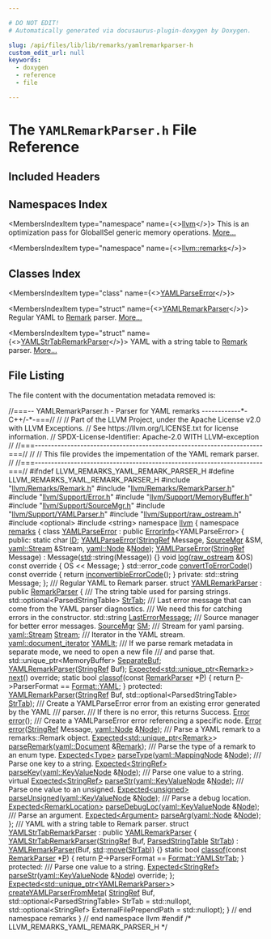 ```yaml
---

# DO NOT EDIT!
# Automatically generated via docusaurus-plugin-doxygen by Doxygen.

slug: /api/files/lib/lib/remarks/yamlremarkparser-h
custom_edit_url: null
keywords:
  - doxygen
  - reference
  - file

---
```





# The `YAMLRemarkParser.h` File Reference

<DoxygenPage pluginConfig={pluginConfig}>



## Included Headers

<IncludesList>
<IncludesListItem
  filePath="llvm/Remarks/Remark.h"
  permalink="/docs/api/files/include/include/llvm/include/llvm/remarks/remark-h"
  isLocal="true" />
<IncludesListItem
  filePath="llvm/Remarks/RemarkParser.h"
  permalink="/docs/api/files/include/include/llvm/include/llvm/remarks/remarkparser-h"
  isLocal="true" />
<IncludesListItem
  filePath="llvm/Support/Error.h"
  permalink="/docs/api/files/include/include/llvm/include/llvm/support/error-h"
  isLocal="true" />
<IncludesListItem
  filePath="llvm/Support/MemoryBuffer.h"
  permalink="/docs/api/files/include/include/llvm/include/llvm/support/memorybuffer-h"
  isLocal="true" />
<IncludesListItem
  filePath="llvm/Support/SourceMgr.h"
  permalink="/docs/api/files/include/include/llvm/include/llvm/support/sourcemgr-h"
  isLocal="true" />
<IncludesListItem
  filePath="llvm/Support/YAMLParser.h"
  permalink="/docs/api/files/include/include/llvm/include/llvm/support/yamlparser-h"
  isLocal="true" />
<IncludesListItem
  filePath="llvm/Support/raw_ostream.h"
  permalink="/docs/api/files/include/include/llvm/include/llvm/support/raw-ostream-h"
  isLocal="true" />
<IncludesListItem
  filePath="optional"
  permalink=""
  isLocal="false" />
<IncludesListItem
  filePath="string"
  permalink=""
  isLocal="false" />
</IncludesList>

## Namespaces Index

<MembersIndex>

<MembersIndexItem
  type="namespace"
  name={<><a href="/docs/api/namespaces/llvm">llvm</a></>}>
This is an optimization pass for GlobalISel generic memory operations. <a href="/docs/api/namespaces/llvm/#details">More...</a>
</MembersIndexItem>

<MembersIndexItem
  type="namespace"
  name={<><a href="/docs/api/namespaces/llvm/remarks">llvm::remarks</a></>}>
</MembersIndexItem>

</MembersIndex>

## Classes Index

<MembersIndex>

<MembersIndexItem
  type="class"
  name={<><a href="/docs/api/classes/llvm/remarks/yamlparseerror">YAMLParseError</a></>}>
</MembersIndexItem>

<MembersIndexItem
  type="struct"
  name={<><a href="/docs/api/structs/llvm/remarks/yamlremarkparser">YAMLRemarkParser</a></>}>
Regular YAML to <a href="/docs/api/structs/llvm/remarks/remark">Remark</a> parser. <a href="/docs/api/structs/llvm/remarks/yamlremarkparser/#details">More...</a>
</MembersIndexItem>

<MembersIndexItem
  type="struct"
  name={<><a href="/docs/api/structs/llvm/remarks/yamlstrtabremarkparser">YAMLStrTabRemarkParser</a></>}>
YAML with a string table to <a href="/docs/api/structs/llvm/remarks/remark">Remark</a> parser. <a href="/docs/api/structs/llvm/remarks/yamlstrtabremarkparser/#details">More...</a>
</MembersIndexItem>

</MembersIndex>


## File Listing

The file content with the documentation metadata removed is:

<ProgramListing>

<Link id="l00001" /><CodeLine lineNumber="1"><span class="doxyHighlightComment">//===-- YAMLRemarkParser.h - Parser for YAML remarks ------------&#42;- C++/-&#42;-===//</span></CodeLine>
<Link id="l00002" /><CodeLine lineNumber="2"><span class="doxyHighlightComment">//</span></CodeLine>
<Link id="l00003" /><CodeLine lineNumber="3"><span class="doxyHighlightComment">// Part of the LLVM Project, under the Apache License v2.0 with LLVM Exceptions.</span></CodeLine>
<Link id="l00004" /><CodeLine lineNumber="4"><span class="doxyHighlightComment">// See https://llvm.org/LICENSE.txt for license information.</span></CodeLine>
<Link id="l00005" /><CodeLine lineNumber="5"><span class="doxyHighlightComment">// SPDX-License-Identifier: Apache-2.0 WITH LLVM-exception</span></CodeLine>
<Link id="l00006" /><CodeLine lineNumber="6"><span class="doxyHighlightComment">//</span></CodeLine>
<Link id="l00007" /><CodeLine lineNumber="7"><span class="doxyHighlightComment">//===----------------------------------------------------------------------===//</span></CodeLine>
<Link id="l00008" /><CodeLine lineNumber="8"><span class="doxyHighlightComment">//</span></CodeLine>
<Link id="l00009" /><CodeLine lineNumber="9"><span class="doxyHighlightComment">// This file provides the impementation of the YAML remark parser.</span></CodeLine>
<Link id="l00010" /><CodeLine lineNumber="10"><span class="doxyHighlightComment">//</span></CodeLine>
<Link id="l00011" /><CodeLine lineNumber="11"><span class="doxyHighlightComment">//===----------------------------------------------------------------------===//</span></CodeLine>
<Link id="l00012" /><CodeLine lineNumber="12"></CodeLine>
<Link id="l00013" /><CodeLine lineNumber="13"><span class="doxyHighlightPreprocessor">#ifndef LLVM&#95;REMARKS&#95;YAML&#95;REMARK&#95;PARSER&#95;H</span></CodeLine>
<Link id="l00014" /><CodeLine lineNumber="14"><span class="doxyHighlightPreprocessor">#define LLVM&#95;REMARKS&#95;YAML&#95;REMARK&#95;PARSER&#95;H</span></CodeLine>
<Link id="l00015" /><CodeLine lineNumber="15"></CodeLine>
<Link id="l00016" /><CodeLine lineNumber="16"><span class="doxyHighlightPreprocessor">#include &quot;<a href="/docs/api/files/include/include/llvm/include/llvm/remarks/remark-h">llvm/Remarks/Remark.h</a>&quot;</span></CodeLine>
<Link id="l00017" /><CodeLine lineNumber="17"><span class="doxyHighlightPreprocessor">#include &quot;<a href="/docs/api/files/include/include/llvm/include/llvm/remarks/remarkparser-h">llvm/Remarks/RemarkParser.h</a>&quot;</span></CodeLine>
<Link id="l00018" /><CodeLine lineNumber="18"><span class="doxyHighlightPreprocessor">#include &quot;<a href="/docs/api/files/include/include/llvm/include/llvm/support/error-h">llvm/Support/Error.h</a>&quot;</span></CodeLine>
<Link id="l00019" /><CodeLine lineNumber="19"><span class="doxyHighlightPreprocessor">#include &quot;<a href="/docs/api/files/include/include/llvm/include/llvm/support/memorybuffer-h">llvm/Support/MemoryBuffer.h</a>&quot;</span></CodeLine>
<Link id="l00020" /><CodeLine lineNumber="20"><span class="doxyHighlightPreprocessor">#include &quot;<a href="/docs/api/files/include/include/llvm/include/llvm/support/sourcemgr-h">llvm/Support/SourceMgr.h</a>&quot;</span></CodeLine>
<Link id="l00021" /><CodeLine lineNumber="21"><span class="doxyHighlightPreprocessor">#include &quot;<a href="/docs/api/files/include/include/llvm/include/llvm/support/yamlparser-h">llvm/Support/YAMLParser.h</a>&quot;</span></CodeLine>
<Link id="l00022" /><CodeLine lineNumber="22"><span class="doxyHighlightPreprocessor">#include &quot;<a href="/docs/api/files/include/include/llvm/include/llvm/support/raw-ostream-h">llvm/Support/raw&#95;ostream.h</a>&quot;</span></CodeLine>
<Link id="l00023" /><CodeLine lineNumber="23"><span class="doxyHighlightPreprocessor">#include &lt;optional&gt;</span></CodeLine>
<Link id="l00024" /><CodeLine lineNumber="24"><span class="doxyHighlightPreprocessor">#include &lt;string&gt;</span></CodeLine>
<Link id="l00025" /><CodeLine lineNumber="25"></CodeLine>
<Link id="l00026" /><CodeLine lineNumber="26"><span class="doxyHighlightKeyword">namespace </span><span class="doxyHighlight"><a href="/docs/api/namespaces/llvm">llvm</a> &#123;</span></CodeLine>
<Link id="l00027" /><CodeLine lineNumber="27"><span class="doxyHighlightKeyword">namespace </span><span class="doxyHighlight"><a href="/docs/api/namespaces/llvm/remarks">remarks</a> &#123;</span></CodeLine>
<Link id="l00028" /><CodeLine lineNumber="28"></CodeLine>
<Link id="l00029" /><CodeLine lineNumber="29" lineLink="/docs/api/classes/llvm/remarks/yamlparseerror"><span class="doxyHighlightKeyword">class </span><span class="doxyHighlight"><a href="/docs/api/classes/llvm/remarks/yamlparseerror/#aee75e19211cebf7bf53859a98bd5ac61">YAMLParseError</a> : </span><span class="doxyHighlightKeyword">public</span><span class="doxyHighlight"> <a href="/docs/api/classes/llvm/errorinfo">ErrorInfo</a>&lt;YAMLParseError&gt; &#123;</span></CodeLine>
<Link id="l00030" /><CodeLine lineNumber="30"><span class="doxyHighlightKeyword">public</span><span class="doxyHighlight">:</span></CodeLine>
<Link id="l00031" /><CodeLine lineNumber="31" lineLink="/docs/api/classes/llvm/remarks/yamlparseerror/#a9866ae7d31f68d62abcb85295bbca99e"><span class="doxyHighlight">  </span><span class="doxyHighlightKeyword">static</span><span class="doxyHighlight"> </span><span class="doxyHighlightKeywordType">char</span><span class="doxyHighlight"> <a href="/docs/api/classes/llvm/remarks/yamlparseerror/#a9866ae7d31f68d62abcb85295bbca99e">ID</a>;</span></CodeLine>
<Link id="l00032" /><CodeLine lineNumber="32"></CodeLine>
<Link id="l00033" /><CodeLine lineNumber="33"><span class="doxyHighlight">  <a href="/docs/api/classes/llvm/remarks/yamlparseerror/#aee75e19211cebf7bf53859a98bd5ac61">YAMLParseError</a>(<a href="/docs/api/classes/llvm/stringref">StringRef</a> Message, <a href="/docs/api/classes/llvm/sourcemgr">SourceMgr</a> &amp;SM, <a href="/docs/api/classes/llvm/yaml/stream">yaml::Stream</a> &amp;Stream,</span></CodeLine>
<Link id="l00034" /><CodeLine lineNumber="34"><span class="doxyHighlight">                 <a href="/docs/api/classes/llvm/yaml/node">yaml::Node</a> &amp;<a href="/docs/api/classes/node">Node</a>);</span></CodeLine>
<Link id="l00035" /><CodeLine lineNumber="35"></CodeLine>
<Link id="l00036" /><CodeLine lineNumber="36" lineLink="/docs/api/classes/llvm/remarks/yamlparseerror/#ad7fd299f21b524294513b24808aaa4e0"><span class="doxyHighlight">  <a href="/docs/api/classes/llvm/remarks/yamlparseerror/#ad7fd299f21b524294513b24808aaa4e0">YAMLParseError</a>(<a href="/docs/api/classes/llvm/stringref">StringRef</a> Message) : Message(<a href="/docs/api/namespaces/std">std</a>::string(Message)) &#123;&#125;</span></CodeLine>
<Link id="l00037" /><CodeLine lineNumber="37"></CodeLine>
<Link id="l00038" /><CodeLine lineNumber="38" lineLink="/docs/api/classes/llvm/remarks/yamlparseerror/#aab6a2961505311756bb2468dcfc48067"><span class="doxyHighlight">  </span><span class="doxyHighlightKeywordType">void</span><span class="doxyHighlight"> <a href="/docs/api/classes/llvm/remarks/yamlparseerror/#aab6a2961505311756bb2468dcfc48067">log</a>(<a href="/docs/api/classes/llvm/raw-ostream">raw&#95;ostream</a> &amp;OS)</span><span class="doxyHighlightKeyword"> const override </span><span class="doxyHighlight">&#123; OS &lt;&lt; Message; &#125;</span></CodeLine>
<Link id="l00039" /><CodeLine lineNumber="39" lineLink="/docs/api/classes/llvm/remarks/yamlparseerror/#ac45d48ae9ffe7ea3ff82c9e6c97ff01c"><span class="doxyHighlight">  std::error&#95;code <a href="/docs/api/classes/llvm/remarks/yamlparseerror/#ac45d48ae9ffe7ea3ff82c9e6c97ff01c">convertToErrorCode</a>()</span><span class="doxyHighlightKeyword"> const override </span><span class="doxyHighlight">&#123;</span></CodeLine>
<Link id="l00040" /><CodeLine lineNumber="40"><span class="doxyHighlight">    </span><span class="doxyHighlightKeywordFlow">return</span><span class="doxyHighlight"> <a href="/docs/api/namespaces/llvm/#a2b43c21951d0948b34bcf7019949032d">inconvertibleErrorCode</a>();</span></CodeLine>
<Link id="l00041" /><CodeLine lineNumber="41"><span class="doxyHighlight">  &#125;</span></CodeLine>
<Link id="l00042" /><CodeLine lineNumber="42"></CodeLine>
<Link id="l00043" /><CodeLine lineNumber="43"><span class="doxyHighlightKeyword">private</span><span class="doxyHighlight">:</span></CodeLine>
<Link id="l00044" /><CodeLine lineNumber="44"><span class="doxyHighlight">  std::string Message;</span></CodeLine>
<Link id="l00045" /><CodeLine lineNumber="45"><span class="doxyHighlight">&#125;;</span></CodeLine>
<Link id="l00046" /><CodeLine lineNumber="46"></CodeLine>
<Link id="l00047" /><CodeLine lineNumber="47"><span class="doxyHighlightComment">/// Regular YAML to Remark parser.</span></CodeLine>
<Link id="l00048" /><CodeLine lineNumber="48" lineLink="/docs/api/structs/llvm/remarks/yamlremarkparser"><span class="doxyHighlightKeyword">struct </span><span class="doxyHighlight"><a href="/docs/api/structs/llvm/remarks/yamlremarkparser/#a3a272e234cbfd8e7b233a68c6499b388">YAMLRemarkParser</a> : </span><span class="doxyHighlightKeyword">public</span><span class="doxyHighlight"> <a href="/docs/api/structs/llvm/remarks/remarkparser/#a6030e67087fde04ece4556c929c0d42d">RemarkParser</a> &#123;</span></CodeLine>
<Link id="l00049" /><CodeLine lineNumber="49"><span class="doxyHighlightComment">  /// The string table used for parsing strings.</span></CodeLine>
<Link id="l00050" /><CodeLine lineNumber="50" lineLink="/docs/api/structs/llvm/remarks/yamlremarkparser/#a51652a3fdbbe3c87d09cf38e3167c4b4"><span class="doxyHighlight">  std::optional&lt;ParsedStringTable&gt; <a href="/docs/api/structs/llvm/remarks/yamlremarkparser/#a51652a3fdbbe3c87d09cf38e3167c4b4">StrTab</a>;</span></CodeLine>
<Link id="l00051" /><CodeLine lineNumber="51"><span class="doxyHighlightComment">  /// Last error message that can come from the YAML parser diagnostics.</span></CodeLine>
<Link id="l00052" /><CodeLine lineNumber="52"><span class="doxyHighlightComment">  /// We need this for catching errors in the constructor.</span></CodeLine>
<Link id="l00053" /><CodeLine lineNumber="53" lineLink="/docs/api/structs/llvm/remarks/yamlremarkparser/#aefdd1cf50d22772e50425d40dc7b6998"><span class="doxyHighlight">  std::string <a href="/docs/api/structs/llvm/remarks/yamlremarkparser/#aefdd1cf50d22772e50425d40dc7b6998">LastErrorMessage</a>;</span></CodeLine>
<Link id="l00054" /><CodeLine lineNumber="54"><span class="doxyHighlightComment">  /// Source manager for better error messages.</span></CodeLine>
<Link id="l00055" /><CodeLine lineNumber="55" lineLink="/docs/api/structs/llvm/remarks/yamlremarkparser/#ad6f75a674fa35e5c666f95e6e1fdcaf7"><span class="doxyHighlight">  <a href="/docs/api/classes/llvm/sourcemgr">SourceMgr</a> <a href="/docs/api/structs/llvm/remarks/yamlremarkparser/#ad6f75a674fa35e5c666f95e6e1fdcaf7">SM</a>;</span></CodeLine>
<Link id="l00056" /><CodeLine lineNumber="56"><span class="doxyHighlightComment">  /// Stream for yaml parsing.</span></CodeLine>
<Link id="l00057" /><CodeLine lineNumber="57" lineLink="/docs/api/structs/llvm/remarks/yamlremarkparser/#a15c8d2dba74180a884b74f763fd1a809"><span class="doxyHighlight">  <a href="/docs/api/classes/llvm/yaml/stream">yaml::Stream</a> <a href="/docs/api/structs/llvm/remarks/yamlremarkparser/#a15c8d2dba74180a884b74f763fd1a809">Stream</a>;</span></CodeLine>
<Link id="l00058" /><CodeLine lineNumber="58"><span class="doxyHighlightComment">  /// Iterator in the YAML stream.</span></CodeLine>
<Link id="l00059" /><CodeLine lineNumber="59" lineLink="/docs/api/structs/llvm/remarks/yamlremarkparser/#a0dc5c761322ed747dd927c1876e5ec68"><span class="doxyHighlight">  <a href="/docs/api/classes/llvm/yaml/document-iterator">yaml::document&#95;iterator</a> <a href="/docs/api/structs/llvm/remarks/yamlremarkparser/#a0dc5c761322ed747dd927c1876e5ec68">YAMLIt</a>;</span></CodeLine>
<Link id="l00060" /><CodeLine lineNumber="60"><span class="doxyHighlightComment">  /// If we parse remark metadata in separate mode, we need to open a new file</span></CodeLine>
<Link id="l00061" /><CodeLine lineNumber="61"><span class="doxyHighlightComment">  /// and parse that.</span></CodeLine>
<Link id="l00062" /><CodeLine lineNumber="62" lineLink="/docs/api/structs/llvm/remarks/yamlremarkparser/#a5a72b6dc5e513ac03007e8ac9ee20307"><span class="doxyHighlight">  std::unique&#95;ptr&lt;MemoryBuffer&gt; <a href="/docs/api/structs/llvm/remarks/yamlremarkparser/#a5a72b6dc5e513ac03007e8ac9ee20307">SeparateBuf</a>;</span></CodeLine>
<Link id="l00063" /><CodeLine lineNumber="63"></CodeLine>
<Link id="l00064" /><CodeLine lineNumber="64"><span class="doxyHighlight">  <a href="/docs/api/structs/llvm/remarks/yamlremarkparser/#a3a272e234cbfd8e7b233a68c6499b388">YAMLRemarkParser</a>(<a href="/docs/api/classes/llvm/stringref">StringRef</a> Buf);</span></CodeLine>
<Link id="l00065" /><CodeLine lineNumber="65"></CodeLine>
<Link id="l00066" /><CodeLine lineNumber="66"><span class="doxyHighlight">  <a href="/docs/api/classes/llvm/expected">Expected&lt;std::unique&#95;ptr&lt;Remark&gt;</a>&gt; <a href="/docs/api/structs/llvm/remarks/yamlremarkparser/#acb5c8bd7367e9f8df487f08bdd08bc27">next</a>() </span><span class="doxyHighlightKeyword">override</span><span class="doxyHighlight">;</span></CodeLine>
<Link id="l00067" /><CodeLine lineNumber="67"></CodeLine>
<Link id="l00068" /><CodeLine lineNumber="68" lineLink="/docs/api/structs/llvm/remarks/yamlremarkparser/#ac6b60b1a48be520f93b115fa62c87986"><span class="doxyHighlight">  </span><span class="doxyHighlightKeyword">static</span><span class="doxyHighlight"> </span><span class="doxyHighlightKeywordType">bool</span><span class="doxyHighlight"> <a href="/docs/api/structs/llvm/remarks/yamlremarkparser/#ac6b60b1a48be520f93b115fa62c87986">classof</a>(</span><span class="doxyHighlightKeyword">const</span><span class="doxyHighlight"> <a href="/docs/api/structs/llvm/remarks/remarkparser/#a6030e67087fde04ece4556c929c0d42d">RemarkParser</a> &#42;<a href="/docs/api/files/lib/lib/option/option-cpp/#a04665169063c8ca1f2ea96c27fc7c2b2">P</a>) &#123;</span></CodeLine>
<Link id="l00069" /><CodeLine lineNumber="69"><span class="doxyHighlight">    </span><span class="doxyHighlightKeywordFlow">return</span><span class="doxyHighlight"> <a href="/docs/api/files/lib/lib/option/option-cpp/#a04665169063c8ca1f2ea96c27fc7c2b2">P</a>-&gt;ParserFormat == <a href="/docs/api/namespaces/llvm/remarks/#a6e038f443b9029221c590524f08be0bea9463f87bbed1fcdacfb8d40e185ca2bc">Format::YAML</a>;</span></CodeLine>
<Link id="l00070" /><CodeLine lineNumber="70"><span class="doxyHighlight">  &#125;</span></CodeLine>
<Link id="l00071" /><CodeLine lineNumber="71"></CodeLine>
<Link id="l00072" /><CodeLine lineNumber="72"><span class="doxyHighlightKeyword">protected</span><span class="doxyHighlight">:</span></CodeLine>
<Link id="l00073" /><CodeLine lineNumber="73"><span class="doxyHighlight">  <a href="/docs/api/structs/llvm/remarks/yamlremarkparser/#a3a272e234cbfd8e7b233a68c6499b388">YAMLRemarkParser</a>(<a href="/docs/api/classes/llvm/stringref">StringRef</a> Buf, std::optional&lt;ParsedStringTable&gt; <a href="/docs/api/structs/llvm/remarks/yamlremarkparser/#a51652a3fdbbe3c87d09cf38e3167c4b4">StrTab</a>);</span></CodeLine>
<Link id="l00074" /><CodeLine lineNumber="74"><span class="doxyHighlightComment">  /// Create a YAMLParseError error from an existing error generated by the YAML</span></CodeLine>
<Link id="l00075" /><CodeLine lineNumber="75"><span class="doxyHighlightComment">  /// parser.</span></CodeLine>
<Link id="l00076" /><CodeLine lineNumber="76"><span class="doxyHighlightComment">  /// If there is no error, this returns Success.</span></CodeLine>
<Link id="l00077" /><CodeLine lineNumber="77"><span class="doxyHighlight">  <a href="/docs/api/classes/llvm/error">Error</a> <a href="/docs/api/structs/llvm/remarks/yamlremarkparser/#a0fe1e5bb33e59ff69fdfadb26e53d6db">error</a>();</span></CodeLine>
<Link id="l00078" /><CodeLine lineNumber="78"><span class="doxyHighlightComment">  /// Create a YAMLParseError error referencing a specific node.</span></CodeLine>
<Link id="l00079" /><CodeLine lineNumber="79"><span class="doxyHighlight">  <a href="/docs/api/classes/llvm/error">Error</a> <a href="/docs/api/structs/llvm/remarks/yamlremarkparser/#a0fe1e5bb33e59ff69fdfadb26e53d6db">error</a>(<a href="/docs/api/classes/llvm/stringref">StringRef</a> Message, <a href="/docs/api/classes/llvm/yaml/node">yaml::Node</a> &amp;<a href="/docs/api/classes/node">Node</a>);</span></CodeLine>
<Link id="l00080" /><CodeLine lineNumber="80"><span class="doxyHighlightComment">  /// Parse a YAML remark to a remarks::Remark object.</span></CodeLine>
<Link id="l00081" /><CodeLine lineNumber="81"><span class="doxyHighlight">  <a href="/docs/api/classes/llvm/expected">Expected&lt;std::unique&#95;ptr&lt;Remark&gt;</a>&gt; <a href="/docs/api/structs/llvm/remarks/yamlremarkparser/#ac4d29f90f81ea8264f49bb0736faf1d0">parseRemark</a>(<a href="/docs/api/classes/llvm/yaml/document">yaml::Document</a> &amp;<a href="/docs/api/structs/llvm/remarks/remark">Remark</a>);</span></CodeLine>
<Link id="l00082" /><CodeLine lineNumber="82"><span class="doxyHighlightComment">  /// Parse the type of a remark to an enum type.</span></CodeLine>
<Link id="l00083" /><CodeLine lineNumber="83"><span class="doxyHighlight">  <a href="/docs/api/classes/llvm/expected">Expected&lt;Type&gt;</a> <a href="/docs/api/structs/llvm/remarks/yamlremarkparser/#afe5f8ff50f8bc8d22acbe211ed9e19df">parseType</a>(<a href="/docs/api/classes/llvm/yaml/mappingnode">yaml::MappingNode</a> &amp;<a href="/docs/api/classes/node">Node</a>);</span></CodeLine>
<Link id="l00084" /><CodeLine lineNumber="84"><span class="doxyHighlightComment">  /// Parse one key to a string.</span></CodeLine>
<Link id="l00085" /><CodeLine lineNumber="85"><span class="doxyHighlight">  <a href="/docs/api/classes/llvm/expected">Expected&lt;StringRef&gt;</a> <a href="/docs/api/structs/llvm/remarks/yamlremarkparser/#a7b42231adc50f0683abb19c6cf809d03">parseKey</a>(<a href="/docs/api/classes/llvm/yaml/keyvaluenode">yaml::KeyValueNode</a> &amp;<a href="/docs/api/classes/node">Node</a>);</span></CodeLine>
<Link id="l00086" /><CodeLine lineNumber="86"><span class="doxyHighlightComment">  /// Parse one value to a string.</span></CodeLine>
<Link id="l00087" /><CodeLine lineNumber="87"><span class="doxyHighlight">  </span><span class="doxyHighlightKeyword">virtual</span><span class="doxyHighlight"> <a href="/docs/api/classes/llvm/expected">Expected&lt;StringRef&gt;</a> <a href="/docs/api/structs/llvm/remarks/yamlremarkparser/#a6a6ec3a40008d26820e59354d6989c13">parseStr</a>(<a href="/docs/api/classes/llvm/yaml/keyvaluenode">yaml::KeyValueNode</a> &amp;<a href="/docs/api/classes/node">Node</a>);</span></CodeLine>
<Link id="l00088" /><CodeLine lineNumber="88"><span class="doxyHighlightComment">  /// Parse one value to an unsigned.</span></CodeLine>
<Link id="l00089" /><CodeLine lineNumber="89"><span class="doxyHighlight">  <a href="/docs/api/classes/llvm/expected">Expected&lt;unsigned&gt;</a> <a href="/docs/api/structs/llvm/remarks/yamlremarkparser/#a11e6e321a8189217a9efb42d058dbbd7">parseUnsigned</a>(<a href="/docs/api/classes/llvm/yaml/keyvaluenode">yaml::KeyValueNode</a> &amp;<a href="/docs/api/classes/node">Node</a>);</span></CodeLine>
<Link id="l00090" /><CodeLine lineNumber="90"><span class="doxyHighlightComment">  /// Parse a debug location.</span></CodeLine>
<Link id="l00091" /><CodeLine lineNumber="91"><span class="doxyHighlight">  <a href="/docs/api/classes/llvm/expected">Expected&lt;RemarkLocation&gt;</a> <a href="/docs/api/structs/llvm/remarks/yamlremarkparser/#a66625e87299e9c2a860b373e0f4d5b80">parseDebugLoc</a>(<a href="/docs/api/classes/llvm/yaml/keyvaluenode">yaml::KeyValueNode</a> &amp;<a href="/docs/api/classes/node">Node</a>);</span></CodeLine>
<Link id="l00092" /><CodeLine lineNumber="92"><span class="doxyHighlightComment">  /// Parse an argument.</span></CodeLine>
<Link id="l00093" /><CodeLine lineNumber="93"><span class="doxyHighlight">  <a href="/docs/api/classes/llvm/expected">Expected&lt;Argument&gt;</a> <a href="/docs/api/structs/llvm/remarks/yamlremarkparser/#abda1ebf8585492b9082471af74921703">parseArg</a>(<a href="/docs/api/classes/llvm/yaml/node">yaml::Node</a> &amp;<a href="/docs/api/classes/node">Node</a>);</span></CodeLine>
<Link id="l00094" /><CodeLine lineNumber="94"><span class="doxyHighlight">&#125;;</span></CodeLine>
<Link id="l00095" /><CodeLine lineNumber="95"></CodeLine>
<Link id="l00096" /><CodeLine lineNumber="96"><span class="doxyHighlightComment">/// YAML with a string table to Remark parser.</span></CodeLine>
<Link id="l00097" /><CodeLine lineNumber="97" lineLink="/docs/api/structs/llvm/remarks/yamlstrtabremarkparser"><span class="doxyHighlightKeyword">struct </span><span class="doxyHighlight"><a href="/docs/api/structs/llvm/remarks/yamlstrtabremarkparser/#a45bd58ea6c75bf2ab0a63b70ff5a29af">YAMLStrTabRemarkParser</a> : </span><span class="doxyHighlightKeyword">public</span><span class="doxyHighlight"> <a href="/docs/api/structs/llvm/remarks/yamlremarkparser/#a3a272e234cbfd8e7b233a68c6499b388">YAMLRemarkParser</a> &#123;</span></CodeLine>
<Link id="l00098" /><CodeLine lineNumber="98" lineLink="/docs/api/structs/llvm/remarks/yamlstrtabremarkparser/#a45bd58ea6c75bf2ab0a63b70ff5a29af"><span class="doxyHighlight">  <a href="/docs/api/structs/llvm/remarks/yamlstrtabremarkparser/#a45bd58ea6c75bf2ab0a63b70ff5a29af">YAMLStrTabRemarkParser</a>(<a href="/docs/api/classes/llvm/stringref">StringRef</a> Buf, <a href="/docs/api/structs/llvm/remarks/parsedstringtable">ParsedStringTable</a> <a href="/docs/api/structs/llvm/remarks/yamlremarkparser/#a51652a3fdbbe3c87d09cf38e3167c4b4">StrTab</a>)</span></CodeLine>
<Link id="l00099" /><CodeLine lineNumber="99"><span class="doxyHighlight">      : <a href="/docs/api/structs/llvm/remarks/yamlremarkparser/#a3a272e234cbfd8e7b233a68c6499b388">YAMLRemarkParser</a>(Buf, <a href="/docs/api/namespaces/std">std</a>::<a href="/docs/api/namespaces/llvm/#abfc9c7ecf70f66901e439f7c04ef3dbb">move</a>(<a href="/docs/api/structs/llvm/remarks/yamlremarkparser/#a51652a3fdbbe3c87d09cf38e3167c4b4">StrTab</a>)) &#123;&#125;</span></CodeLine>
<Link id="l00100" /><CodeLine lineNumber="100"></CodeLine>
<Link id="l00101" /><CodeLine lineNumber="101" lineLink="/docs/api/structs/llvm/remarks/yamlstrtabremarkparser/#a5beb0e25347b6cde7bff829d703a3443"><span class="doxyHighlight">  </span><span class="doxyHighlightKeyword">static</span><span class="doxyHighlight"> </span><span class="doxyHighlightKeywordType">bool</span><span class="doxyHighlight"> <a href="/docs/api/structs/llvm/remarks/yamlstrtabremarkparser/#a5beb0e25347b6cde7bff829d703a3443">classof</a>(</span><span class="doxyHighlightKeyword">const</span><span class="doxyHighlight"> <a href="/docs/api/structs/llvm/remarks/remarkparser">RemarkParser</a> &#42;<a href="/docs/api/files/lib/lib/option/option-cpp/#a04665169063c8ca1f2ea96c27fc7c2b2">P</a>) &#123;</span></CodeLine>
<Link id="l00102" /><CodeLine lineNumber="102"><span class="doxyHighlight">    </span><span class="doxyHighlightKeywordFlow">return</span><span class="doxyHighlight"> <a href="/docs/api/files/lib/lib/option/option-cpp/#a04665169063c8ca1f2ea96c27fc7c2b2">P</a>-&gt;ParserFormat == <a href="/docs/api/namespaces/llvm/remarks/#a6e038f443b9029221c590524f08be0bea8bc4f729719767dd102c6ac3e55adf1d">Format::YAMLStrTab</a>;</span></CodeLine>
<Link id="l00103" /><CodeLine lineNumber="103"><span class="doxyHighlight">  &#125;</span></CodeLine>
<Link id="l00104" /><CodeLine lineNumber="104"></CodeLine>
<Link id="l00105" /><CodeLine lineNumber="105"><span class="doxyHighlightKeyword">protected</span><span class="doxyHighlight">:</span></CodeLine>
<Link id="l00106" /><CodeLine lineNumber="106"><span class="doxyHighlightComment">  /// Parse one value to a string.</span></CodeLine>
<Link id="l00107" /><CodeLine lineNumber="107"><span class="doxyHighlight">  <a href="/docs/api/classes/llvm/expected">Expected&lt;StringRef&gt;</a> <a href="/docs/api/structs/llvm/remarks/yamlstrtabremarkparser/#a221158c7ce70843476db9502693e8234">parseStr</a>(<a href="/docs/api/classes/llvm/yaml/keyvaluenode">yaml::KeyValueNode</a> &amp;<a href="/docs/api/classes/node">Node</a>) </span><span class="doxyHighlightKeyword">override</span><span class="doxyHighlight">;</span></CodeLine>
<Link id="l00108" /><CodeLine lineNumber="108"><span class="doxyHighlight">&#125;;</span></CodeLine>
<Link id="l00109" /><CodeLine lineNumber="109"></CodeLine>
<Link id="l00110" /><CodeLine lineNumber="110"><span class="doxyHighlight"><a href="/docs/api/classes/llvm/expected">Expected&lt;std::unique&#95;ptr&lt;YAMLRemarkParser&gt;</a>&gt; <a href="/docs/api/namespaces/llvm/remarks/#ae465be28151991b2345f467899ddb5e5">createYAMLParserFromMeta</a>(</span></CodeLine>
<Link id="l00111" /><CodeLine lineNumber="111"><span class="doxyHighlight">    <a href="/docs/api/classes/llvm/stringref">StringRef</a> Buf, std::optional&lt;ParsedStringTable&gt; StrTab = std::nullopt,</span></CodeLine>
<Link id="l00112" /><CodeLine lineNumber="112"><span class="doxyHighlight">    std::optional&lt;StringRef&gt; ExternalFilePrependPath = std::nullopt);</span></CodeLine>
<Link id="l00113" /><CodeLine lineNumber="113"></CodeLine>
<Link id="l00114" /><CodeLine lineNumber="114"><span class="doxyHighlight">&#125; </span><span class="doxyHighlightComment">// end namespace remarks</span></CodeLine>
<Link id="l00115" /><CodeLine lineNumber="115"><span class="doxyHighlight">&#125; </span><span class="doxyHighlightComment">// end namespace llvm</span></CodeLine>
<Link id="l00116" /><CodeLine lineNumber="116"></CodeLine>
<Link id="l00117" /><CodeLine lineNumber="117"><span class="doxyHighlightPreprocessor">#endif </span><span class="doxyHighlightComment">/&#42; LLVM&#95;REMARKS&#95;YAML&#95;REMARK&#95;PARSER&#95;H &#42;/</span></CodeLine>

</ProgramListing>


</DoxygenPage>
